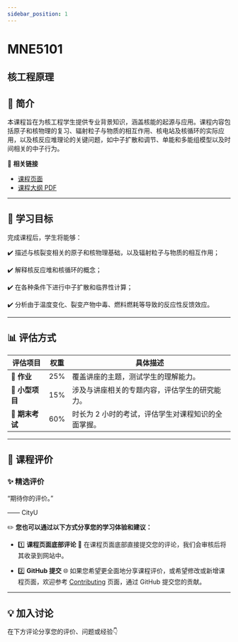 ```yaml
---
sidebar_position: 1
---
```


# MNE5101
## 核工程原理

## **📘 简介**
本课程旨在为核工程学生提供专业背景知识，涵盖核能的起源与应用。课程内容包括原子和核物理的复习、辐射粒子与物质的相互作用、核电站及核循环的实际应用，以及核反应堆理论的关键问题，如中子扩散和调节、单能和多能组模型以及时间相关的中子行为。

🔗 **相关链接**
- [课程页面](https://www.cityu.edu.hk/catalogue/pg/202425/course/MNE5101.htm)
- [课程大纲 PDF](https://www.cityu.edu.hk/catalogue/pg/202425/course/MNE5101.pdf)

---

## **🎯 学习目标**

完成课程后，学生将能够：

✔️ 描述与核裂变相关的原子和核物理基础，以及辐射粒子与物质的相互作用；

✔️ 解释核反应堆和核循环的概念；

✔️ 在各种条件下进行中子扩散和临界性计算；

✔️ 分析由于温度变化、裂变产物中毒、燃料燃耗等导致的反应性反馈效应。

---

## **📊 评估方式**

| **评估项目**         | **权重** | **具体描述**                                                                                     |
|---------------------|---------|-----------------------------------------------------------------------------------------------|
| **📝 作业**          | 25%     | 覆盖讲座的主题，测试学生的理解能力。                                                             |
| **📝 小型项目**       | 15%     | 涉及与讲座相关的专题内容，评估学生的研究能力。                                                   |
| **📖 期末考试**      | 60%     | 时长为 2 小时的考试，评估学生对课程知识的全面掌握。                                             |

---

## **💬 课程评价**

### ✨ **精选评价**
<div className={commentStyles.commentBox}>
    <p className={commentStyles.commentText}>
        “期待你的评价。”
    </p>
    <p className={commentStyles.commentAuthor}>—— CityU</p>
</div>

✏️ **您也可以通过以下方式分享您的学习体验和建议：**

- 1️⃣ **课程页面底部评论**
💬 在课程页面底部直接提交您的评论，我们会审核后将其收录到网站中。

- 2️⃣ **GitHub 提交**
🌐 如果您希望更全面地分享课程评价，或希望修改或新增课程页面，欢迎参考 [Contributing](https://penjc.github.io/CityU/contributing) 页面，通过 GitHub 提交您的贡献。

---

## **💡 加入讨论**

在下方评论分享您的评价、问题或经验👇
<Utterances />
